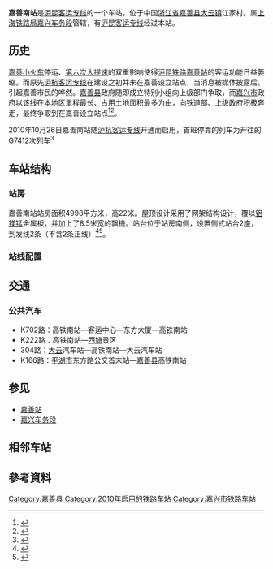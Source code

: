 {{About|沪杭客运专线'''嘉善南站'''|沪昆铁路'''嘉善火车站'''|嘉善站}}
{{Infobox China railway station
|车站名称 = 嘉善南站
|图片 = Facade of Jiashannan Railway Station.JPG
|图片介绍 = 嘉善南站站房
|车站拼音 = Jiashannan
|英文名称 = Jiashannan Railway Station<ref>{{Cite web |url=http://news.sina.com.cn/o/2012-09-18/080725196193.shtml |title=铁道部:火车站名含"东西南北"统一改用拼音 |accessdate=2016-06-12 |archive-date=2017-07-30 |archive-url=https://web.archive.org/web/20170730073100/http://news.sina.com.cn/o/2012-09-18/080725196193.shtml |dead-url=no }}</ref><ref>{{cite journal |author=[[铁道部运输局|铁道部运输局]] |journal = 铁路客货运输专刊 |year=2012 |issue=4 |title = 关于明确铁路车站站名英文译法的通知 |id = 运营运调电[2012]1911号 |page = 6}}</ref>
|车站代码 = 32016
|电报码 = EAH
|拼音码 = JSN
|车站位置 = [[浙江省|浙江省]][[嘉兴市|嘉兴市]][[嘉善县|嘉善县]][[大云镇|大云镇]]
|坐标 = {{coord|30|47|24.28|N|120|55|54.39|E|scale:100000|display=inline,title}}
|归属 = [[上海铁路局|上海铁路局]][[嘉兴车务段|嘉兴车务段]]
|线路 = [[沪昆客运专线|沪昆客运专线]]
|车站等级 = [[三等站_(中国大陆)|三等站]]
|月台数目 = 2
}}

'''嘉善南站'''是[[沪昆客运专线|沪昆客运专线]]的一个车站，位于中国[[浙江省|浙江省]][[嘉善县|嘉善县]][[大云镇|大云镇]]江家村。属[[上海铁路局|上海铁路局]][[嘉兴车务段|嘉兴车务段]]管辖，有[[沪昆客运专线|沪昆客运专线]]经过本站。

==历史==
[[嘉善站#历史#“嘉善小火车”|嘉善小火车]]停运、[[中国铁路大提速|第六次大提速]]的双重影响使得[[沪昆铁路|沪昆铁路]][[嘉善站|嘉善站]]的客运功能日益萎缩。而原先[[沪杭客运专线|沪杭客运专线]]在建设之初并未在嘉善设立站点，当消息被媒体披露后，引起嘉善市民的哗然。[[嘉善县|嘉善县]]政府随即成立特别小组向上级部门争取，而[[嘉兴市|嘉兴市]]政府以该线在本地区里程最长、占用土地面积最多为由，向[[中华人民共和国铁道部|铁道部]]、上级政府积极奔走，最终争取到在嘉善设立站点<ref>{{cite news|title=沪杭高铁嘉兴域内的站点怎么从2个增加到4个？|url=http://jx.zjol.com.cn/05jx/system/2010/10/08/016984292_01.shtml|date=2010-10-08|publisher=浙江在线 嘉兴|accessdate=2017-01-12|archive-date=2019-07-26|archive-url=https://web.archive.org/web/20190726020054/http://jx.zjol.com.cn/05jx/system/2010/10/08/016984292_01.shtml|dead-url=no}}</ref><ref>{{cite news|title=沪杭城际客运专线明天开工 世博会前建成运营最快仅38分钟|url=http://politics.people.com.cn/GB/14562/8869155.html|publisher=人民网|date=2009-02-25|accessdate=2017-01-12|archive-date=2017-01-13|archive-url=https://web.archive.org/web/20170113142535/http://politics.people.com.cn/GB/14562/8869155.html|dead-url=no}}</ref>。

2010年10月26日嘉善南站随[[沪杭客运专线|沪杭客运专线]]开通而启用，首班停靠的列车为{{站|杭州东}}开往{{站|上海虹桥}}的[[沪杭高速动车组列车|G7412次列车]]<ref>{{cite news|title=嘉兴百姓放飞“同城梦”|url=http://www.jxdzsc.cn/xwdt/hyzx/1109.html|publisher=嘉兴政务网|date=2010-10-27|accessdate=2017-01-12|archive-date=2017-01-13|archive-url=https://web.archive.org/web/20170113143432/http://www.jxdzsc.cn/xwdt/hyzx/1109.html|dead-url=yes}}</ref>

== 车站结构 ==
===站房===
{{multiple image|width=220|align=right|direction=vertical
|image1=Main hall of Jiashannan Railway Station.JPG|caption1=车站候车室
|image2=201510 A C&U Store at Jiashannan Station.jpg|caption2=候车室内便利店
}}
嘉善南站站房面积4998平方米，高22米。屋顶设计采用了网架结构设计，覆以[[铝镁锰|铝镁锰]]金属板，并加上了8.5米宽的飘檐。站台位于站房南侧，设置侧式站台2座，到发线2条（不含2条正线）<ref>{{cite news|title=嘉善南站 屋顶设计有个性|url=http://zj.people.com.cn/GB/187016/205273/205277/12993354.html|publisher=人民网|date=2010-10-19|accessdate=2017-01-12|archive-date=2017-01-13|archive-url=https://web.archive.org/web/20170113142626/http://zj.people.com.cn/GB/187016/205273/205277/12993354.html|dead-url=no}}</ref><ref>{{cite news|title=搭沪杭高铁顺风车 吸引上海人“住在嘉善”|url=http://dfdaily.eastday.com/d/node89251/u1a812258.html|date=2010-10-15|publisher=东方网|accessdate=2017-01-12|archive-date=2013-05-11|archive-url=https://web.archive.org/web/20130511172244/http://dfdaily.eastday.com/d/node89251/u1a812258.html|dead-url=yes}}</ref>。
{{gallery
|File:Ticket house of Jiashannan Railway Station.JPG|售票厅
|File:View in Jiashan South Station.jpg|检票口
|File:Way to enter the platform,jiashannan Railway Station.JPG|进站通道
|File:Underground of Jiashannan Railway Station.JPG|进出站地道
}}

===站线配置===
{{multiple image|width=220|align=right|direction=vertical
|image1=Jiashan South Railway Station Platform1.JPG|caption1=嘉善南站站場
}}
{{RailStStart|北|w3=400|'''站房'''|售票处、候车室、进出站}}
{{RailStPlatform|侧d}}
{{RailStLine|4|1|[[到发线|到发线]]}}
{{RailStLine|Ⅱ||<small>（[[嘉兴南站|嘉兴南站]]）</small>'''沪昆高铁''' 上行正线<small>（[[金山北站|金山北站]]）</small>|top=y}}
{{RailStLine|Ⅰ||<small>（[[嘉兴南站|嘉兴南站]]）</small>'''沪昆高铁''' 下行正线<small>（[[金山北站|金山北站]]）</small>|top=y}}
{{RailStLine|3|2|[[到发线|到发线]]|top=y}}
{{RailStPlatform|侧u}}
{{RailStEnd|南|}}

== 交通 ==
=== 公共汽车 ===
*K702路：高铁南站—客运中心—东方大厦—高铁南站
*K222路：高铁南站—[[西塘镇_(嘉善县)|西塘]]景区
*304路：[[大云镇|大云]]汽车站—高铁南站—大云汽车站
*K166路：[[平湖市|平湖市]]东方路公交首末站—[[嘉善县|嘉善县]]高铁南站

==参见==
*[[嘉善站|嘉善站]]
*[[嘉兴车务段|嘉兴车务段]] 

== 相邻车站 ==
{{start rail box|[[中国铁路|中国铁路]]}}
{{s-inop|[[金山北站|金山北站]]|[[上海虹桥站|上海虹桥站]]方向}}
{{s-line|[[沪昆高速铁路|沪昆高速铁路]]<br/>← 19km 嘉善南站 17km →}}
{{s-inop|[[嘉兴南站|嘉兴南站]]|[[昆明南站|昆明南站]]方向}}
{{end box}}

==參考資料==
{{commonscat|Jiashannan Railway Station}}
{{reflist}}

{{沪昆客运专线}}

[[Category:嘉善县|Category:嘉善县]]
[[Category:2010年启用的铁路车站|Category:2010年启用的铁路车站]]
[[Category:嘉兴市铁路车站|Category:嘉兴市铁路车站]]